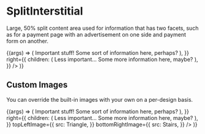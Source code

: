 
<Meta title="Molecules/SplitInterstitial" component={SplitInterstitial} />

# SplitInterstitial

<StoryStatus status="stable" />

Large, 50% split content area used for information that has two facets,
such as for a payment page with an advertisement on one side and payment
form on another.

<Canvas>
  <Story name="SplitInterstitial">
    {(args) => (
      <SplitInterstitial
        left={{
          children: (
            <React.Fragment>
              <Heading as="h1">Important stuff!</Heading>
              <Text>Some sort of information here, perhaps?</Text>
            </React.Fragment>
          ),
        }}
        right={{
          children: (
            <React.Fragment>
              <Heading as="h2">Less important...</Heading>
              <Text>Some more information here, maybe?</Text>
            </React.Fragment>
          ),
        }}
      />
    )}
  </Story>
</Canvas>

<Props of={SplitInterstitial} />

## Custom Images

You can override the built-in images with your own on a per-design basis.

<Canvas>
  <Story name="Custom Images">
    {(args) => (
      <SplitInterstitial
        left={{
          children: (
            <React.Fragment>
              <Heading as="h1">Important stuff!</Heading>
              <Text>Some sort of information here, perhaps?</Text>
            </React.Fragment>
          ),
        }}
        right={{
          children: (
            <React.Fragment>
              <Heading as="h2">Less important...</Heading>
              <Text>Some more information here, maybe?</Text>
            </React.Fragment>
          ),
        }}
        topLeftImage={{
          src: Triangle,
        }}
        bottomRightImage={{
          src: Stairs,
        }}
      />
    )}
  </Story>
</Canvas>
